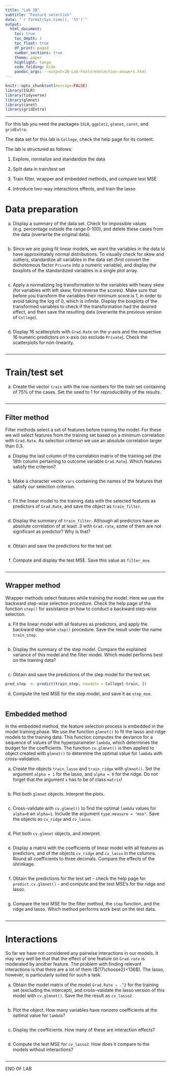 ---
title: "Lab 2B"
subtitle: "Feature selection"
date: "`r format(Sys.time(), '%Y')`"
output: 
  html_document:
    toc: true
    toc_depth: 2
    toc_float: true
    df_print: paged
    number_sections: true
    theme: paper
    highlight: tango
    code_folding: hide
    pandoc_args: --output=2B-Lab-FeatureSelection-answers.html
---


```{r message = FALSE}
knitr::opts_chunk$set(message=FALSE)
library(ISLR)
library(tidyverse)
library(glmnet)
library(caret)
library(gridExtra)
```


---


For this lab you need the packages `ISLR`, `ggplot2`, `glmnet`, `caret`, and `gridExtra`. 

The data set for this lab is `College`, check the help page for its content. 

The lab is structured as follows:

1. Explore, normalize and standardize the data

2. Split data in train/test set

3. Train filter, wrapper and embedded methods, and compare test MSE

4. Introduce two-way interactions effects, and train the lasso


# Data preparation

a. Display a summary of the data set. Check for impossible values (e.g. percentage outside the range 0-100), and delete these cases from the data (overwrite the original data).

```{r}

```


b. Since we are going fit linear models, we want the variables in the data to have approximately normal distributions. To visually check for skew and outliers, standardize all variables in the data set (first convert the dichotomous factor `Private` into a numeric variable), and display the boxplots of the standardized variables in a single plot array.

```{r}

```


c. Apply a normalizing log transformation to the variables with heavy skew (for variables with left skew, first reverse the scores). Make sure that before you transform the variables their minimum score is 1, in order to avoid taking the log of 0, which is infinite. Display the boxplots of the transformed variables to check if the transformation had the desired effect, and then save the resulting data (overwrite the previous version of `College`). 

```{r}

```

d. Display 16 scatterplots with `Grad.Rate` on the y-axis and the respective 16 numeric predictors on x-axis (so exclude `Private`). Check the scatterplots for non-linearity. 

```{r}

```



---

# Train/test set

a. Create the vector `train` with the row numbers for the train set containing of 75% of the cases. Set the seed to 1 for reproducibility of the results.

```{r}

```


---

## Filter method

Filter methods select a set of features before training the model. For these we will select features from the training set based on a minimum correlation with `Grad.Rate`. As selection criterion we use an absolute correlation larger than 0.3.

a. Display the last column of the correlation matrix of the training set (the 18th column pertaining to outcome variable `Grad.Rate`). Which features satisfy the criterion?

```{r}

```

b. Make a character vector `vars` containing the names of the features that satisfy our selection criterion.


```{r}

```

c. Fit the linear model to the training data with the selected features as predictors of `Grad.Rate`, and save the object as `train_filter`.

```{r}

```


d. Display the summary of `train_filter`. Although all predictors have an absolute correlation of at least .3 with `Grad.rate`, some of them are not significant as predictor? Why is that?

```{r}

```

e. Obtain and save the predictions for the test set

```{r}

```

f. Compute and display the test MSE. Save this value as `filter_mse`.

```{r}

```

---

## Wrapper method

Wrapper methods select features while training the model. Here we use the backward step-wise selection procedure. Check the help page of the function `step()` for assistance on how to conduct a backward step-wise selection. 

a. Fit the linear model with all features as predictors, and apply the backward step-wise  `step()` procedure. Save the result under the name `train_step`. 

```{r}

```

b. Display the summary of the step model. Compare the explained variance of this model and the filter model. Which model performs best on the training data?

```{r}

```


c. Obtain and save the predictions of the step model for the test set.


```{r}
pred_step  <- predict(train_step, newdata = College[-train, ])
```


d. Compute the test MSE for the step model, and save it as `step_mse`.

```{r}

```


## Embedded method

In the embedded method, the feature selection process is embedded in the model training phase. We use the function `glmnet()` to fit the  lasso and ridge models to the training data. This function computes the deviance for a sequence of values of the hyperparameter `lambda`, which determines the budget for the coefficients. The function `cv.glmnet()` is then applied to object created with `glmnet()` to determine the optimal value for `lambda` with cross-validation. 

a. Create the objects `train_lasso`  and `train_ridge` with `glmnet()`. Set the argument `alpha = 1` for the lasso, and `alpha = 0` for the ridge. Do not forget that the argument `x` has to be of class `matrix`!

```{r}

```


b. Plot both `glmnet` objects. Interpret the plots.

```{r fig.asp=1.2}

```


c. Cross-validate with `cv.glmnet()` to find the optimal `lambda` values for `alpha=0` an `alpha=1`. Include the argument `type.measure = "mse"`. Save the objects as `cv_ridge` and `cv_lasso`.

```{r}

```


d. Plot both `cv.glmnet`  objects, and interpret.

```{r}

```

e. Display a matrix with the coefficients of linear model with all features as predictors, and of the objects `cv_ridge` and `cv_lasso` in the columns. Round all coefficients to three decimals. Compare the effects of the shrinkage.

```{r}

```


f. Obtain the predictions for the test set  - check the help page for `predict.cv.glmnet()` -  and compute and the test MSE's for the ridge and lasso.
 
```{r}

```


g. Compare the test MSE for the filter method, the `step` function, and the ridge and lasso. Which method performs work best on the test data.

```{r}

```




---


# Interactions

So far we have not considered any pairwise interactions in our models. It may very well be that that the effect of one feature on `Grad.rate` is moderated by another feature. The problem with finding relevant interactions is that there are a lot of them (${17\choose2}=136$). The lasso, however, is particularly suited for such a task.

a. Obtain the model matrix of the model `Grad.Rate ~ .^2` for the training set (excluding the intercept), and cross-validate the lasso version of this model with `cv.glmnet()`. Save the the result as `cv_lasso2`

```{r}

```

b. Plot the object. How many variables have nonzero coefficients at the optimal value for `lambda`?

```{r}

```


c. Display the coefficients. How many of these are interaction effects?

```{r}

```

d. Compute the test MSE for `cv_lasso2`. How does it compare to the models without interactions?
 
```{r}

```



---

END OF LAB